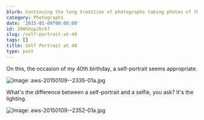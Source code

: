 ```yaml
---
blurb: Continuing the long tradition of photographs taking photos of themselves.
category: Photographs
date: '2015-01-09T00:00:00'
id: 20WShopJbrk7
slug: /self-portrait-at-40
tags: []
title: Self Portrait at 40
type: post
---
```


On this, the occasion of my 40th birthday, a self-portrait seems appropriate.

![Image: aws-20150109--2335-01a.jpg](/aws-20150109--2335-01a.jpg) 

What's the difference between a self-portrait and a selfie, you ask? It's the lighting. 

![Image: aws-20150109--2352-01a.jpg](/aws-20150109--2352-01a.jpg)